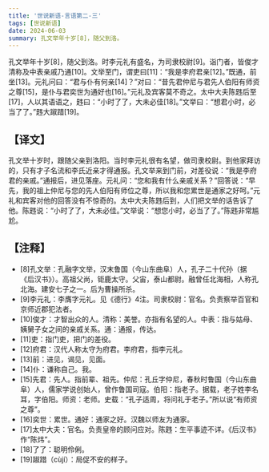 ```yaml
---
title: '世说新语-言语第二-三'
tags: [世说新语]
date: 2024-06-03
summary: 孔文举年十岁[8]，随父到洛。
---
```


孔文举年十岁[8]，随父到洛。时李元礼有盛名，为司隶校尉[9]。诣门者，皆俊才清称及中表亲戚乃通[10]。文举至门，谓吏曰[11]：“我是李府君亲[12]。”既通，前坐[13]。元礼问曰：“君与仆有何亲[14]？”对曰：“昔先君仲尼与君先人伯阳有师资之尊[15]，是仆与君奕世为通好也[16]。”元礼及宾客莫不奇之。太中大夫陈韪后至[17]，人以其语语之，韪曰：“小时了了，大未必佳[18]。”文举曰：“想君小时，必当了了。”韪大踧踖[19]。

## 【译文】

孔文举十岁时，跟随父亲到洛阳。当时李元礼很有名望，做司隶校尉。到他家拜访的，只有才子名流和李氏近亲才得通报。孔文举来到门前，对差役说：“我是李府君的亲戚。”通报后，进见落座。元礼问：“您和我有什么亲戚关系？”回答说：“早先，我的祖上仲尼与您的先人伯阳有师位之尊，所以我和您累世是通家之好呵。”元礼和宾客对他的回答没有不惊奇的。太中大夫陈韪后到，人们把文举的话告诉了他。陈韪说：“小时了了，大未必佳。”文举说：“想您小时，必当了了。”陈韪非常尴尬。

## 【注释】

- [8]孔文举：孔融字文举，汉末鲁国（今山东曲阜）人，孔子二十代孙（据《后汉书》）。高祖父尚，钜鹿太守。父宙，泰山都尉。融曾任北海相，人称孔北海。建安七子之一。后为曹操所杀。
- [9]李元礼：李膺字元礼。见《德行》4注。司隶校尉：官名。负责察举百官和京师近郡犯法者。
- [10]俊才：才智出众的人。清称：美誉。亦指有名望的人。中表：指与姑母、姨舅子女之间的亲戚关系。通：通报，传达。
- [11]吏：指门吏，把门的差役。
- [12]府君：汉代人称太守为府君。李府君，指李元礼。
- [13]前：进见，谒见，见面。
- [14]仆：谦称自己。我。
- [15]先君：先人。指前辈、祖先。仲尼：孔丘字仲尼，春秋时鲁国（今山东曲阜）人，儒家学说创始人，曾作鲁国司寇。伯阳：指老子。据载，老子姓李名耳，字伯阳。师资：老师。史载：“孔子适周，将问礼于老子。”所以说“有师资之尊”。
- [16]奕世：累世。通好：通家之好。汉魏以师友为通家。
- [17]太中大夫：官名。负责皇帝的顾问应对。陈韪：生平事迹不详。《后汉书》作“陈炜”。
- [18]了了：聪明伶俐。
- [19]踧踖（cùjí）：局促不安的样子。

